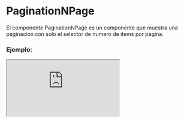 
# PaginationNPage

El componente PaginationNPage es un componente que muestra una paginacion con solo el selector de numero de items por pagina.

### Ejemplo:

<Iframe src="https://fenextjs-component-storybook.vercel.app/iframe.html?args=&id=pagination-paginationnpage--index&viewMode=story" />

### Importación

Para importar el componente PaginationNPage, se puede hacer desde fenextjs o fenextjs-component

```tsx copy
import {
  PaginationNPage,
  PaginationNPageProps,
} from "fenextjs/cjs/component/Pagination/PaginationNPage";
```

o

```tsx copy
import {
  PaginationNPage,
  PaginationNPageProps,
} from "fenextjs-component/cjs/Pagination/PaginationNPage";
```

### Parámetros:

| Parámetro     |                 Tipo                  | Requerido | Default | Descripción                                                                       |
| ------------- | :-----------------------------------: | :-------: | :-----: | :-------------------------------------------------------------------------------- |
| \_t           |               `string`                |    No     |         | Propiedad de internacionalización.                                                |
| listNpage     |   `InputSelectBaseProps['options']`   |    No     |         | Lista de opciones para seleccionar el número de páginas.                          |
| onChangeNPage |  `InputSelectBaseProps['onChange']`   |    No     |         | Función de devolución de llamada cuando cambia el número de páginas seleccionado. |
| value         |    `InputSelectBaseProps['value']`    |    No     |         | Valor seleccionado actualmente del número de páginas.                             |
| disabled      |  `InputSelectBaseProps['disabled']`   |    No     |         | Indica si el componente está deshabilitado.                                       |
| className     |  `InputSelectBaseProps['className']`  |    No     |         | Clase personalizada para el componente.                                           |
| placeholder   | `InputSelectBaseProps['placeholder']` |    No     |         | Texto de marcador de posición para el componente.                                 |

### Storybook

Para ver el storybook del componente lo puede hacer con este [link](https://fenextjs-component-storybook.vercel.app/?path=/story/pagination-paginationnpage--index)

### Usos

- Uso básico del componente PaginationNPage

```tsx copy
<PaginationNPage />
```
